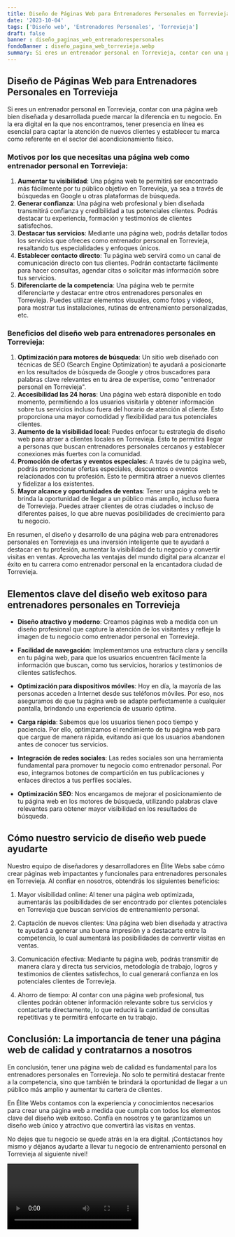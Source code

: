 ```yaml
---
title: Diseño de Páginas Web para Entrenadores Personales en Torrevieja
date: '2023-10-04'
tags: ['Diseño web', 'Entrenadores Personales', 'Torrevieja']
draft: false
banner : diseño_paginas_web_entrenadorespersonales
fondoBanner : diseño_pagina_web_torrevieja.webp
summary: Si eres un entrenador personal en Torrevieja, contar con una página web bien diseñada y desarrollada puede marcar la diferencia en tu negocio. En la era digital en la que nos encontramos, tener presencia en línea es esencial para captar la atención de nuevos clientes y establecer tu marca como referente en el sector del acondicionamiento físico. 
---
```


## **Diseño de Páginas Web para Entrenadores Personales en Torrevieja**

Si eres un entrenador personal en Torrevieja, contar con una página web bien diseñada y desarrollada puede marcar la diferencia en tu negocio. En la era digital en la que nos encontramos, tener presencia en línea es esencial para captar la atención de nuevos clientes y establecer tu marca como referente en el sector del acondicionamiento físico. 

### **Motivos por los que necesitas una página web como entrenador personal en Torrevieja:**

1. **Aumentar tu visibilidad**: Una página web te permitirá ser encontrado más fácilmente por tu público objetivo en Torrevieja, ya sea a través de búsquedas en Google u otras plataformas de búsqueda.
2. **Generar confianza**: Una página web profesional y bien diseñada transmitirá confianza y credibilidad a tus potenciales clientes. Podrás destacar tu experiencia, formación y testimonios de clientes satisfechos.
3. **Destacar tus servicios**: Mediante una página web, podrás detallar todos los servicios que ofreces como entrenador personal en Torrevieja, resaltando tus especialidades y enfoques únicos.
4. **Establecer contacto directo**: Tu página web servirá como un canal de comunicación directo con tus clientes. Podrán contactarte fácilmente para hacer consultas, agendar citas o solicitar más información sobre tus servicios.
5. **Diferenciarte de la competencia**: Una página web te permite diferenciarte y destacar entre otros entrenadores personales en Torrevieja. Puedes utilizar elementos visuales, como fotos y videos, para mostrar tus instalaciones, rutinas de entrenamiento personalizadas, etc.

### **Beneficios del diseño web para entrenadores personales en Torrevieja:**

1. **Optimización para motores de búsqueda**: Un sitio web diseñado con técnicas de SEO (Search Engine Optimization) te ayudará a posicionarte en los resultados de búsqueda de Google y otros buscadores para palabras clave relevantes en tu área de expertise, como "entrenador personal en Torrevieja".
2. **Accesibilidad las 24 horas**: Una página web estará disponible en todo momento, permitiendo a los usuarios visitarla y obtener información sobre tus servicios incluso fuera del horario de atención al cliente. Esto proporciona una mayor comodidad y flexibilidad para tus potenciales clientes.
3. **Aumento de la visibilidad local**: Puedes enfocar tu estrategia de diseño web para atraer a clientes locales en Torrevieja. Esto te permitirá llegar a personas que buscan entrenadores personales cercanos y establecer conexiones más fuertes con la comunidad.
4. **Promoción de ofertas y eventos especiales**: A través de tu página web, podrás promocionar ofertas especiales, descuentos o eventos relacionados con tu profesión. Esto te permitirá atraer a nuevos clientes y fidelizar a los existentes.
5. **Mayor alcance y oportunidades de ventas**: Tener una página web te brinda la oportunidad de llegar a un público más amplio, incluso fuera de Torrevieja. Puedes atraer clientes de otras ciudades o incluso de diferentes países, lo que abre nuevas posibilidades de crecimiento para tu negocio.

En resumen, el diseño y desarrollo de una página web para entrenadores personales en Torrevieja es una inversión inteligente que te ayudará a destacar en tu profesión, aumentar la visibilidad de tu negocio y convertir visitas en ventas. Aprovecha las ventajas del mundo digital para alcanzar el éxito en tu carrera como entrenador personal en la encantadora ciudad de Torrevieja.

<GifSeo />

<Cta />

## Elementos clave del diseño web exitoso para entrenadores personales en Torrevieja

- **Diseño atractivo y moderno**: Creamos páginas web a medida con un diseño profesional que capture la atención de los visitantes y refleje la imagen de tu negocio como entrenador personal en Torrevieja.

- **Facilidad de navegación**: Implementamos una estructura clara y sencilla en tu página web, para que los usuarios encuentren fácilmente la información que buscan, como tus servicios, horarios y testimonios de clientes satisfechos.

- **Optimización para dispositivos móviles**: Hoy en día, la mayoría de las personas acceden a Internet desde sus teléfonos móviles. Por eso, nos aseguramos de que tu página web se adapte perfectamente a cualquier pantalla, brindando una experiencia de usuario óptima.

- **Carga rápida**: Sabemos que los usuarios tienen poco tiempo y paciencia. Por ello, optimizamos el rendimiento de tu página web para que cargue de manera rápida, evitando así que los usuarios abandonen antes de conocer tus servicios.

- **Integración de redes sociales**: Las redes sociales son una herramienta fundamental para promover tu negocio como entrenador personal. Por eso, integramos botones de compartición en tus publicaciones y enlaces directos a tus perfiles sociales.

- **Optimización SEO**: Nos encargamos de mejorar el posicionamiento de tu página web en los motores de búsqueda, utilizando palabras clave relevantes para obtener mayor visibilidad en los resultados de búsqueda.

## Cómo nuestro servicio de diseño web puede ayudarte

Nuestro equipo de diseñadores y desarrolladores en Élite Webs sabe cómo crear páginas web impactantes y funcionales para entrenadores personales en Torrevieja. Al confiar en nosotros, obtendrás los siguientes beneficios:

1. Mayor visibilidad online: Al tener una página web optimizada, aumentarás las posibilidades de ser encontrado por clientes potenciales en Torrevieja que buscan servicios de entrenamiento personal.

2. Captación de nuevos clientes: Una página web bien diseñada y atractiva te ayudará a generar una buena impresión y a destacarte entre la competencia, lo cual aumentará las posibilidades de convertir visitas en ventas.

3. Comunicación efectiva: Mediante tu página web, podrás transmitir de manera clara y directa tus servicios, metodología de trabajo, logros y testimonios de clientes satisfechos, lo cual generará confianza en los potenciales clientes de Torrevieja.

4. Ahorro de tiempo: Al contar con una página web profesional, tus clientes podrán obtener información relevante sobre tus servicios y contactarte directamente, lo que reducirá la cantidad de consultas repetitivas y te permitirá enfocarte en tu trabajo.

## Conclusión: La importancia de tener una página web de calidad y contratarnos a nosotros

En conclusión, tener una página web de calidad es fundamental para los entrenadores personales en Torrevieja. No solo te permitirá destacar frente a la competencia, sino que también te brindará la oportunidad de llegar a un público más amplio y aumentar tu cartera de clientes.

En Élite Webs contamos con la experiencia y conocimientos necesarios para crear una página web a medida que cumpla con todos los elementos clave del diseño web exitoso. Confía en nosotros y te garantizamos un diseño web único y atractivo que convertirá las visitas en ventas.

No dejes que tu negocio se quede atrás en la era digital. ¡Contáctanos hoy mismo y déjanos ayudarte a llevar tu negocio de entrenamiento personal en Torrevieja al siguiente nivel!

<Video />

<CtaBot job='Entrenadores Personales' city='Torrevieja'/>

<Gmaps query='Torrevieja+españa+maps' />